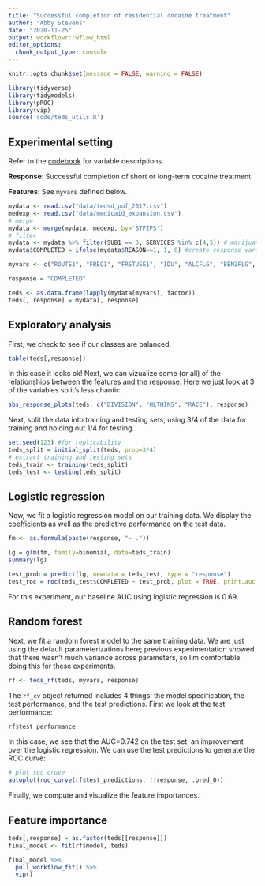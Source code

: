 ```yaml
---
title: "Successful completion of residential cocaine treatment"
author: "Abby Stevens"
date: "2020-11-25"
output: workflowr::wflow_html
editor_options:
  chunk_output_type: console
---
```


```r
knitr::opts_chunk$set(message = FALSE, warning = FALSE)

library(tidyverse)
library(tidymodels)
library(pROC)
library(vip)
source('code/teds_utils.R')
```


## Experimental setting
Refer to the [codebook](https://wwwdasis.samhsa.gov/dasis2/teds_pubs/TEDS/Discharges/TEDS_D_2017/TEDSD-2017-C.pdf) for variable descriptions.

**Response**: Successful completion of short or long-term cocaine treatment

**Features**: See `myvars` defined below.

```r
mydata <- read.csv("data/tedsd_puf_2017.csv")
medexp <- read.csv("data/medicaid_expansion.csv")
# merge
mydata <- merge(mydata, medexp, by='STFIPS')
# filter
mydata <- mydata %>% filter(SUB1 == 3, SERVICES %in% c(4,5)) # marijuana
mydata$COMPLETED = ifelse(mydata$REASON==1, 1, 0) #create response variable

myvars <- c("ROUTE1", "FREQ1", "FRSTUSE1", "IDU", "ALCFLG", "BENZFLG", "PSYPROB", "HLTHINS", "PRIMPAY", "AGE", "GENDER", "LIVARAG", "DIVISION", "METHUSE", "NOPRIOR", "EDUC", "HERFLG","RACE","MARSTAT","PRIMINC","ETHNIC","ARRESTS_D", "SUB2", "MEDEXP")

response = "COMPLETED"

teds <- as.data.frame(lapply(mydata[myvars], factor))
teds[, response] = mydata[, response]
```

## Exploratory analysis
First, we check to see if our classes are balanced.

```r
table(teds[,response])
```

In this case it looks ok! Next, we can vizualize some (or all) of the relationships between the features and the response. Here we just look at 3 of the variables so it's less chaotic.

```r
sbs_response_plots(teds, c("DIVISION", "HLTHINS", "RACE"), response)
```


Next, split the data into training and testing sets, using 3/4 of the data for training and holding out 1/4 for testing.
```r
set.seed(123) #for replicability
teds_split = initial_split(teds, prop=3/4)
# extract training and testing sets
teds_train <- training(teds_split)
teds_test <- testing(teds_split)
```


## Logistic regression
Now, we fit a logistic regression model on our training data. We display the coefficients as well as the predictive performance on the test data.
```r
fm <- as.formula(paste(response, "~ ."))

lg = glm(fm, family=binomial, data=teds_train)
summary(lg)

test_prob = predict(lg, newdata = teds_test, type = "response")
test_roc = roc(teds_test$COMPLETED ~ test_prob, plot = TRUE, print.auc = TRUE)
```

For this experiment, our baseline AUC using logistic regression is 0.69.

## Random forest
Next, we fit a random forest model to the same training data. We are just using the default parameterizations here; previous experimentation showed that there wasn't much variance across parameters, so I'm comfortable doing this for these experiments.
```r
rf <- teds_rf(teds, myvars, response)
```

The `rf_cv` object returned includes 4 things: the model specification, the test performance, and the test predictions. First we look at the test performance:

```r
rf$test_performance
```

In this case, we see that the AUC=0.742 on the test set, an improvement over the logistic regression. We can use the test predictions to generate the ROC curve:

```r
# plot roc cruve
autoplot(roc_curve(rf$test_predictions, !!response, .pred_0))
```


Finally, we compute and visualize the feature importances.

## Feature importance
```r
teds[,response] = as.factor(teds[[response]])
final_model <- fit(rf$model, teds)

final_model %>% 
  pull_workflow_fit() %>% 
  vip()
```